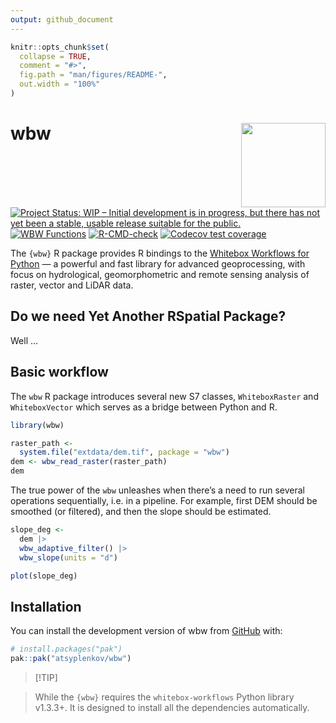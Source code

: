 ```yaml
---
output: github_document
---
```


<!-- README.md is generated from README.Rmd. Please edit that file -->

```r
knitr::opts_chunk$set(
  collapse = TRUE,
  comment = "#>",
  fig.path = "man/figures/README-",
  out.width = "100%"
)
```

# wbw <img src="man/figures/logo.png" align="right" height="135" alt="" />

<!-- badges: start -->
[![Project Status: WIP – Initial development is in progress, but there has not
yet been a stable, usable release suitable for the
public.](https://www.repostatus.org/badges/latest/wip.svg)](https://www.repostatus.org/#wip)
[![WBW Functions](https://img.shields.io/endpoint?url=https://gist.githubusercontent.com/atsyplenkov/0c46250def94614c4a3ef8b4de7460e6/raw/wbw-progress.json)](https://github.com/atsyplenkov/wbw/issues/1)
[![R-CMD-check](https://github.com/atsyplenkov/wbw/actions/workflows/R-CMD-check.yaml/badge.svg)](https://github.com/atsyplenkov/wbw/actions/workflows/R-CMD-check.yaml)
[![Codecov test coverage](https://codecov.io/gh/atsyplenkov/wbw/graph/badge.svg)](https://app.codecov.io/gh/atsyplenkov/wbw)
<!-- badges: end -->

The `{wbw}` R package provides R bindings to the [Whitebox Workflows for Python](https://www.whiteboxgeo.com/manual/wbw-user-manual/book/preface.html) — a
powerful and fast library for advanced geoprocessing, with focus on
hydrological, geomorphometric and remote sensing analysis of raster, vector and
LiDAR data.

## Do we need Yet Another RSpatial Package?

Well …

## Basic workflow

The `wbw` R package introduces several new S7 classes, `WhiteboxRaster` and
`WhiteboxVector` which serves as a bridge between Python and R. 

```r
library(wbw)

raster_path <- 
  system.file("extdata/dem.tif", package = "wbw")
dem <- wbw_read_raster(raster_path)
dem
```

The true power of the `wbw` unleashes when there's a need to run several operations sequentially, i.e. in a pipeline. For example, first DEM should be smoothed (or filtered), and then the slope should be estimated. 

```r
slope_deg <-
  dem |>
  wbw_adaptive_filter() |> 
  wbw_slope(units = "d")

plot(slope_deg)
```


## Installation

You can install the development version of wbw from [GitHub](https://github.com/) with:

``` r
# install.packages("pak")
pak::pak("atsyplenkov/wbw")
```

> [!TIP]

> While the `{wbw}` requires the `whitebox-workflows` Python library v1.3.3+. It is designed to install all the dependencies automatically.





